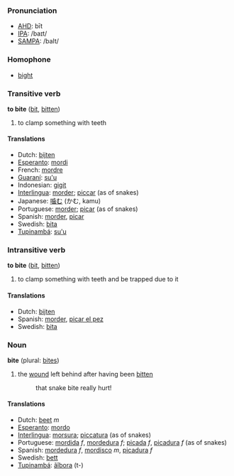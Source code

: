 ===Pronunciation===
*[[w:AHD|AHD]]: bīt
*[[w:IPA|IPA]]: /baɪt/
*[[w:SAMPA|SAMPA]]: /baIt/

=== Homophone ===
*[[bight]]

=== Transitive verb ===

'''to bite''' ([[bit]], [[bitten]])

# to clamp something with teeth

==== Translations ====
*Dutch: [[bijten]]
*[[Esperanto]]: [[mordi]]
*French: [[mordre]]
*[[Guaraní]]: [[su'u]]
*Indonesian: [[gigit]]
*[[Interlingua]]: [[morder]]; [[piccar]] (as of snakes)
*Japanese: [[噛む]] (かむ, kamu)
*Portuguese: [[morder]]; [[picar]] (as of snakes)
*Spanish: [[morder]], [[picar]]
*Swedish: [[bita]]
*[[Tupinambá]]: [[su'u]]

=== Intransitive verb ===

'''to bite''' ([[bit]], [[bitten]])

# to clamp something with teeth and be trapped due to it

==== Translations ====
*Dutch: [[bijten]]
*Spanish: [[morder]], [[picar el pez]]
*Swedish: [[bita]]

=== Noun ===

'''bite''' (plural: [[bites]])

# the [[wound]] left behind after having been [[bitten]]
#: that snake bite really hurt!

==== Translations ====
*Dutch: [[beet]] ''m''
*[[Esperanto]]: [[mordo]]
*[[Interlingua]]: [[morsura]]; [[piccatura]] (as of snakes)
*Portuguese: [[mordida]] ''f'', [[mordedura]] ''f''; [[picada]] ''f'', [[picadura]] ''f'' (as of snakes)
*Spanish: [[mordedura]] ''f'', [[mordisco]] ''m'', [[picadura]] ''f''
*Swedish: [[bett]]
*[[Tupinambá]]: [[ãîbora]] (t-)